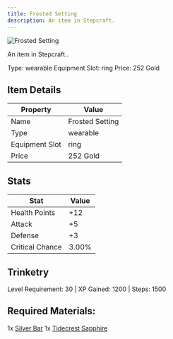 ```yaml
---
title: Frosted Setting
description: An item in Stepcraft.
---
```


<div className="flex items-start gap-6 mb-8">
  <div className="flex-shrink-0">
    <img src="/assets/resources/trinketry/rings/frost_band.png" alt="Frosted Setting" className="w-24 h-24 border rounded-lg" />
  </div>
  <div className="flex-1">
    <div className="space-y-2">
      <p className="text-lg text-muted-foreground">An item in Stepcraft..</p>
      <div className="flex flex-wrap gap-4 text-sm">
        <span className="px-2 py-1 bg-green-100 dark:bg-green-900 rounded-md">
          Type: wearable
        </span>
        <span className="px-2 py-1 bg-purple-100 dark:bg-purple-900 rounded-md">
          Equipment Slot: ring
        </span>
        <span className="px-2 py-1 bg-yellow-100 dark:bg-yellow-900 rounded-md">
          Price: 252 Gold
        </span>
      </div>
    </div>
  </div>
</div>

## Item Details
| Property | Value |
|----------|-------|
| Name | Frosted Setting |
| Type | wearable |
| Equipment Slot | ring |
| Price | 252 Gold |

## Stats
| Stat | Value |
|------|-------|
| Health Points | +12 |
| Attack | +5 |
| Defense | +3 |
| Critical Chance | 3.00% |

## Trinketry
Level Requirement: 30 | XP Gained: 1200 | Steps: 1500

## Required Materials:
1x [Silver Bar](/docs/resources/individual/silver_bar)
1x [Tidecrest Sapphire](/docs/resources/individual/tidecrest_sapphire)

